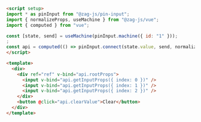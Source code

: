 ```md
<script setup>
import * as pinInput from "@zag-js/pin-input";
import { normalizeProps, useMachine } from "@zag-js/vue";
import { computed } from "vue";

const [state, send] = useMachine(pinInput.machine({ id: "1" }));
;
const api = computed(() => pinInput.connect(state.value, send, normalizeProps));
</script>

<template>
  <div>
    <div ref="ref" v-bind="api.rootProps">
      <input v-bind="api.getInputProps({ index: 0 })" />
      <input v-bind="api.getInputProps({ index: 1 })" />
      <input v-bind="api.getInputProps({ index: 2 })" />
    </div>
    <button @click="api.clearValue">Clear</button>
  </div>
</template>
```
